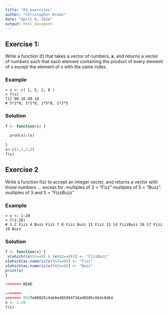 ---
title: "01-exercises"
author: "Christopher Brown"
date: "April 6, 2016"
output: html_document
---


## Exercise 1:

Write a function (f) that takes a vector of numbers, **x**, and returns a vector of numbers such that each element containing the product of every element of x except the element of x with the same index. 


### Example 

    > x <- c( 1, 5, 2, 8 ) 
    > f(x) 
    [1] 80 16 40 10
    # 5*2*8, 1*2*8, 1*5*8, 1*2*5  


### Solution 
```{r}
f <- function(x) {
  
  prod(x)/(x)
  
}
x<-c(1,5,2,8)
f(x)


```
    


## Exercise 2

Write a function f(x) to accept an integer vector, and returns a vector with those numbers … except for: 
   multiples of 3 = “Fizz” 
   multiples of 5 = “Buzz”. 
   multiples of 3 and 5 = “FizzBuzz”
   
### Example

    > x <- 1:20
    > f(1:20) 
    # 1 2 Fizz 4 Buzz Fizz 7 8 Fizz Buzz 11 Fizz 13 14 FizzBuzz 16 17 Fizz 19 Buzz


### Solution
```{r, echo=TRUE, message=FALSE, warning=FALSE}
f <- function(x) {
 x[which((x%%5==0) & (x%%3==0))] <- "FizzBuzz"
x[which(as.numeric(x)%%3==0)] <- "Fizz"
x[which(as.numeric(x)%%5==0)] <- "Buzz"
print(x)
}

<<<<<<< HEAD

=======
>>>>>>> 803fe00825c4ab8ed85d94734ad8585c6b4c0d64
x <- 1:20
f(x)
```
